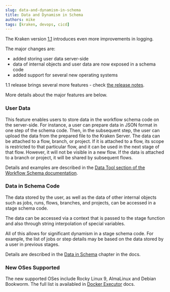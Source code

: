 ```yaml
---
slug: data-and-dynamism-in-schema
title: Data and Dynamism in Schema
authors: mike
tags: [kraken, devops, cicd]
---
```




The Kraken version [1.1](https://github.com/Kraken-CI/kraken/releases/tag/v1.1)
introduces even more improvements in logging.

The major changes are:

- added storing user data server-side
- data of internal objects and user data are now exposed in a schema code
- added support for several new operating systems

1.1 release brings several more features - check [the release
notes](https://github.com/Kraken-CI/kraken/releases/tag/v1.1).

More details about the major features are below.

<!--truncate-->

### User Data

This feature enables users to store data in the workflow schema code
on the server-side. For instance, a user can prepare data in JSON
format in one step of the schema code. Then, in the subsequent step,
the user can upload the data from the prepared file to the Kraken Server. The
data can be attached to a flow, branch, or project. If it is attached
to a flow, its scope is restricted to that particular flow, and it can
be used in the next stage of that flow. However, it will not be
visible in a new flow. If the data is attached to a branch or project,
it will be shared by subsequent flows.

Details and examples are described in the
[Data Tool section of the Workflow Schema documentation](/docs/schema#data).

### Data in Schema Code

The data stored by the user, as well as the data of other internal
objects such as jobs, runs, flows, branches, and projects, can be
accessed in a stage schema code.

The data can be accessed via a context that is passed to the stage
function and also through string interpolation of special variables.

All of this allows for significant dynamism in a stage schema
code. For example, the list of jobs or step details may be based on
the data stored by a user in previous stages.

Details are described in the [Data in Schema](/docs/schema-data)
chapter in the docs.

### New OSes Supported

The new supported OSes include Rocky Linux 9, AlmaLinux and Debian
Bookworm. The full list is availabled in
[Docker Executor](/docs/docker-executor#tested-vanilla-images)
docs.
